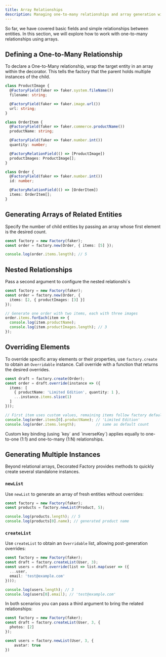 ```yaml
---
title: Array Relationships
description: Managing one-to-many relationships and array generation with Decorated Factory
---
```


So far, we have covered basic fields and simple relationships between entities. In this section, we will explore how to work with one-to-many relationships using arrays.

## Defining a One-to-Many Relationship

To declare a One-to-Many relationship, wrap the target entity in an array within the decorator. This tells the factory that the parent holds multiple instances of the child.

```typescript
class ProductImage {
  @FactoryField(faker => faker.system.fileName())
  filename: string;

  @FactoryField(faker => faker.image.url())
  url: string;
}

class OrderItem {
  @FactoryField(faker => faker.commerce.productName())
  productName: string;

  @FactoryField(faker => faker.number.int())
  quantity: number;

  @FactoryRelationField(() => [ProductImage])
  productImages: ProductImage[];
}

class Order {
  @FactoryField(faker => faker.number.int())
  id: number;

  @FactoryRelationField(() => [OrderItem])
  items: OrderItem[];
}
```

## Generating Arrays of Related Entities

Specify the number of child entities by passing an array whose first element is the desired count.

```typescript
const factory = new Factory(faker);
const order = factory.new(Order, { items: [5] });

console.log(order.items.length); // 5
```

## Nested Relationships

Pass a second argument to configure the nested relationshi´s

```typescript
const factory = new Factory(faker);
const order = factory.new(Order, {
  items: [2, { productImages: [3] }]
});

// Generate one order with two items, each with three images
order.items.forEach(item => {
  console.log(item.productName);
  console.log(item.productImages.length); // 3
});
```

## Overriding Elements

To override specific array elements or their properties, use `factory.create` to obtain an `Overridable` instance. Call override with a function that returns the desired overrides.

```typescript
const draft = factory.create(Order);
const order = draft.override(instance => ({
  items: [
    { productName: 'Limited Edition', quantity: 1 },
    ...instance.items.slice(1)
  ]
}));

// First item uses custom values, remaining items follow factory defaults
console.log(order.items[0].productName); // 'Limited Edition'
console.log(order.items.length);         // same as default count
```


<Callout>
    Custom key binding (using `key` and `inverseKey`) applies equally to one-to-one (1:1) and one-to-many (1:N) relationships.
</Callout>

## Generating Multiple Instances

Beyond relational arrays, Decorated Factory provides methods to quickly create several standalone instances.

### `newList`

Use `newList` to generate an array of fresh entities without overrides:

```typescript
const factory = new Factory(faker);
const products = factory.newList(Product, 5);

console.log(products.length); // 5
console.log(products[0].name); // generated product name
```

### `createList`

Use `createList` to obtain an `Overridable` list, allowing post-generation overrides:

```typescript
const factory = new Factory(faker);
const draft = factory.createList(User, 3);
const users = draft.override(list => list.map(user => ({
  ...user,
  email: 'test@example.com'
})));

console.log(users.length); // 3
console.log(users[0].email); // 'test@example.com'
```

In both scenarios you can pass a third argument to bring the related relationships:

```typescript
const factory = new Factory(faker);
const draft = factory.createList(User, 3, {
  photos: [2]
});

const users = factory.newList(User, 3, {
    avatar: true
})
```